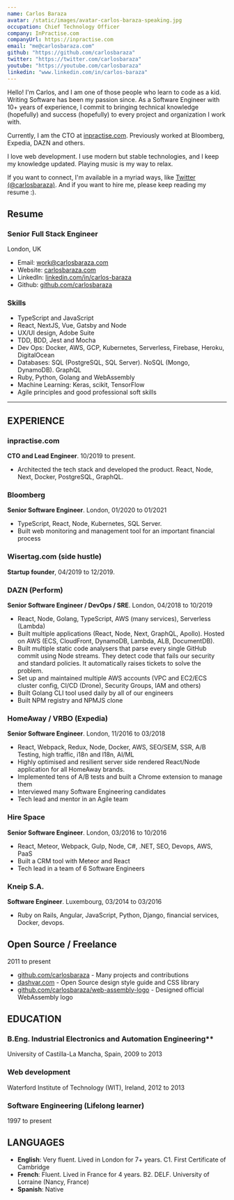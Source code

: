 ```yaml
---
name: Carlos Baraza
avatar: /static/images/avatar-carlos-baraza-speaking.jpg
occupation: Chief Technology Officer
company: InPractise.com
companyUrl: https://inpractise.com
email: "me@carlosbaraza.com"
github: "https://github.com/carlosbaraza"
twitter: "https://twitter.com/carlosbaraza"
youtube: "https://youtube.com/carlosbaraza"
linkedin: "www.linkedin.com/in/carlos-baraza"
---
```


Hello! I'm Carlos, and I am one of those people who learn to code as a kid. Writing Software has been my passion since. As a Software Engineer with 10+ years of experience, I commit to bringing technical knowledge (hopefully) and success (hopefully) to every project and organization I work with.

Currently, I am the CTO at [inpractise.com](https://inpractise.com). Previously worked at Bloomberg, Expedia, DAZN and others.

I love web development. I use modern but stable technologies, and I keep my knowledge updated. Playing music is my way to relax.

If you want to connect, I'm available in a myriad ways, like [Twitter (@carlosbaraza)](https://twitter.com/carlosbaraza). And if you want to hire me, please keep reading my resume :).

## Resume

### Senior Full Stack Engineer

London, UK

- Email: [work@carlosbaraza.com](mailto:work@carlosbaraza.com)
- Website: [carlosbaraza.com](https://carlosbaraza.com)
- LinkedIn: [linkedin.com/in/carlos-baraza](https://linkedin.com/in/carlos-baraza)
- Github: [github.com/carlosbaraza](https://github.com/carlosbaraza)

### Skills

- TypeScript and JavaScript
- React, NextJS, Vue, Gatsby and Node
- UX/UI design, Adobe Suite
- TDD, BDD, Jest and Mocha
- Dev Ops: Docker, AWS, GCP, Kubernetes, Serverless, Firebase, Heroku, DigitalOcean
- Databases: SQL (PostgreSQL, SQL Server). NoSQL (Mongo, DynamoDB). GraphQL
- Ruby, Python, Golang and WebAssembly
- Machine Learning: Keras, scikit, TensorFlow
- Agile principles and good professional soft skills

---

## EXPERIENCE

### inpractise.com

**CTO and Lead Engineer**. 10/2019 to present.

- Architected the tech stack and developed the product. React, Node, Next, Docker, PostgreSQL, GraphQL.

### Bloomberg

**Senior Software Engineer**. London, 01/2020 to 01/2021

- TypeScript, React, Node, Kubernetes, SQL Server.
- Built web monitoring and management tool for an important financial process

### Wisertag.com (side hustle)

**Startup founder**, 04/2019 to 12/2019.

### DAZN (Perform)

**Senior Software Engineer / DevOps / SRE**. London, 04/2018 to 10/2019

- React, Node, Golang, TypeScript, AWS (many services), Serverless (Lambda)
- Built multiple applications (React, Node, Next, GraphQL, Apollo). Hosted on AWS (ECS, CloudFront, DynamoDB, Lambda, ALB, DocumentDB).
- Built multiple static code analysers that parse every single GitHub commit using Node streams. They detect code that fails our security and standard policies. It automatically raises tickets to solve the problem.
- Set up and maintained multiple AWS accounts (VPC and EC2/ECS cluster config, CI/CD (Drone), Security Groups, IAM and others)
- Built Golang CLI tool used daily by all of our engineers
- Built NPM registry and NPMJS clone

### HomeAway / VRBO (Expedia)

**Senior Software Engineer**. London, 11/2016 to 03/2018

- React, Webpack, Redux, Node, Docker, AWS, SEO/SEM, SSR, A/B Testing, high traffic, i18n and l18n, AI/ML
- Highly optimised and resilient server side rendered React/Node application for all HomeAway brands.
- Implemented tens of A/B tests and built a Chrome extension to manage them
- Interviewed many Software Engineering candidates
- Tech lead and mentor in an Agile team

### Hire Space

**Senior Software Engineer**. London, 03/2016 to 10/2016

- React, Meteor, Webpack, Gulp, Node, C#, .NET, SEO, Devops, AWS, PaaS
- Built a CRM tool with Meteor and React
- Tech lead in a team of 6 Software Engineers

### Kneip S.A.

**Software Engineer**. Luxembourg, 03/2014 to 03/2016

- Ruby on Rails, Angular, JavaScript, Python, Django, financial services, Docker, devops.

## Open Source / Freelance

2011 to present

- [github.com/carlosbaraza](https://github.com/carlosbaraza) - Many projects and contributions
- [dashvar.com](https://dashvar.com) - Open Source design style guide and CSS library
- [github.com/carlosbaraza/web-assembly-logo](github.com/carlosbaraza/web-assembly-logo) - Designed official WebAssembly logo

## EDUCATION

### B.Eng. Industrial Electronics and Automation Engineering\*\*

University of Castilla-La Mancha, Spain, 2009 to 2013

### Web development

Waterford Institute of Technology (WIT), Ireland, 2012 to 2013

### Software Engineering (Lifelong learner)

1997 to present

## LANGUAGES

- **English**: Very fluent. Lived in London for 7+ years. C1. First Certificate of Cambridge
- **French**: Fluent. Lived in France for 4 years. B2. DELF. University of Lorraine (Nancy, France)
- **Spanish**: Native
